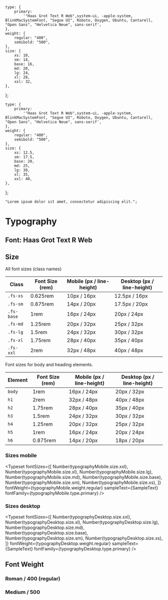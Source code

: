 
<Meta title="Typography" />

    type: {
        primary:
            '"Haas Grot Text R Web",system-ui, -apple-system, BlinkMacSystemFont, "Segoe UI", Roboto, Oxygen, Ubuntu, Cantarell, "Open Sans", "Helvetica Neue", sans-serif',
    },
    weight: {
        regular: "400",
        semibold: "500",
    },
    size: {
        xs: 10,
        sm: 14,
        base: 16,
        md: 20,
        lg: 24,
        xl: 28,
        xxl: 32,
    },
};

    type: {
        primary:
            '"Haas Grot Text R Web",system-ui, -apple-system, BlinkMacSystemFont, "Segoe UI", Roboto, Oxygen, Ubuntu, Cantarell, "Open Sans", "Helvetica Neue", sans-serif',
    },
    weight: {
        regular: "400",
        semibold: "500",
    },
    size: {
        xs: 12.5,
        sm: 17.5,
        base: 20,
        md: 25,
        lg: 30,
        xl: 35,
        xxl: 40,
    },
};

    "Lorem ipsum dolor sit amet, consectetur adipiscing elit.";

# Typography

## **Font:** Haas Grot Text R Web

## Size

All font sizes (class names)

<table>
    <thead>
        <tr>
            <th>Class</th>
            <th>Font Size (rem)</th>
            <th>Mobile (px / line-height)</th>
            <th>Desktop (px / line-height)</th>
        </tr>
    </thead>
    <tbody>
        <tr>
            <td>
                <code>.fs-xs</code>
            </td>
            <td>0.625rem</td>
            <td>10px / 16px</td>
            <td>12.5px / 16px</td>
        </tr>
        <tr>
            <td>
                <code>.fs-sm</code>
            </td>
            <td>0.875rem</td>
            <td>14px / 20px</td>
            <td>17.5px / 20px</td>
        </tr>
        <tr>
            <td>
                <code>.fs-base</code>
            </td>
            <td>1rem</td>
            <td>16px / 24px</td>
            <td>20px / 24px</td>
        </tr>
        <tr>
            <td>
                <code>.fs-md</code>
            </td>
            <td>1.25rem</td>
            <td>20px / 32px</td>
            <td>25px / 32px</td>
        </tr>
        <tr>
            <td>
                <code>.fs-lg</code>
            </td>
            <td>1.5rem</td>
            <td>24px / 32px</td>
            <td>30px / 32px</td>
        </tr>
        <tr>
            <td>
                <code>.fs-xl</code>
            </td>
            <td>1.75rem</td>
            <td>28px / 40px</td>
            <td>35px / 40px</td>
        </tr>
        <tr>
            <td>
                <code>.fs-xxl</code>
            </td>
            <td>2rem</td>
            <td>32px / 48px</td>
            <td>40px / 48px</td>
        </tr>
    </tbody>
</table>

Font sizes for body and heading elements.

<table>
    <thead>
        <tr>
            <th>Element</th>
            <th>Font Size (rem)</th>
            <th>Mobile (px / line-height)</th>
            <th>Desktop (px / line-height)</th>
        </tr>
    </thead>
    <tbody>
        <tr>
            <td>
                <code>body</code>
            </td>
            <td>1rem</td>
            <td>16px / 24px</td>
            <td>20px / 32px</td>
        </tr>
        <tr>
            <td>
                <code>h1</code>
            </td>
            <td>2rem</td>
            <td>32px / 48px</td>
            <td>40px / 48px</td>
        </tr>
        <tr>
            <td>
                <code>h2</code>
            </td>
            <td>1.75rem</td>
            <td>28px / 40px</td>
            <td>35px / 40px</td>
        </tr>
        <tr>
            <td>
                <code>h3</code>
            </td>
            <td>1.5rem</td>
            <td>24px / 32px</td>
            <td>30px / 32px</td>
        </tr>
        <tr>
            <td>
                <code>h4</code>
            </td>
            <td>1.25rem</td>
            <td>20px / 32px</td>
            <td>25px / 32px</td>
        </tr>
        <tr>
            <td>
                <code>h5</code>
            </td>
            <td>1rem</td>
            <td>16px / 24px</td>
            <td>20px / 24px</td>
        </tr>
        <tr>
            <td>
                <code>h6</code>
            </td>
            <td>0.875rem</td>
            <td>14px / 20px</td>
            <td>18px / 20px</td>
        </tr>
    </tbody>
</table>

### Sizes mobile

<Typeset
    fontSizes={[
        Number(typographyMobile.size.xxl),
        Number(typographyMobile.size.xl),
        Number(typographyMobile.size.lg),
        Number(typographyMobile.size.md),
        Number(typographyMobile.size.base),
        Number(typographyMobile.size.sm),
        Number(typographyMobile.size.xs),
    ]}
    fontWeight={typographyMobile.weight.regular}
    sampleText={SampleText}
    fontFamily={typographyMobile.type.primary}
/>

### Sizes desktop

<Typeset
    fontSizes={[
        Number(typographyDesktop.size.xxl),
        Number(typographyDesktop.size.xl),
        Number(typographyDesktop.size.lg),
        Number(typographyDesktop.size.md),
        Number(typographyDesktop.size.base),
        Number(typographyDesktop.size.sm),
        Number(typographyDesktop.size.xs),
    ]}
    fontWeight={typographyDesktop.weight.regular}
    sampleText={SampleText}
    fontFamily={typographyDesktop.type.primary}
/>

## Font Weight

### Roman / 400 (regular)

<Typeset
    fontSizes={[Number(typographyMobile.size.xxl)]}
    fontWeight={typographyMobile.weight.regular}
    sampleText={SampleText}
    fontFamily={typographyMobile.type.primary}
/>

### Medium / 500

<Typeset
    fontSizes={[Number(typographyMobile.size.xxl)]}
    fontWeight={typographyMobile.weight.semibold}
    sampleText={SampleText}
    fontFamily={typographyMobile.type.primary}
/>
